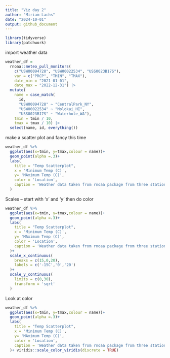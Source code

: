 ```yaml
---
title: "Viz day 2"
author: "Miriam Lachs"
date: "2024-10-01"
output: github_document
---
```


```r
library(tidyverse)
library(patchwork)
```


import weather data

```r
weather_df = 
  rnoaa::meteo_pull_monitors(
    c("USW00094728", "USW00022534", "USS0023B17S"),
    var = c("PRCP", "TMIN", "TMAX"), 
    date_min = "2021-01-01",
    date_max = "2022-12-31") |>
  mutate(
    name = case_match(
      id, 
      "USW00094728" ~ "CentralPark_NY", 
      "USW00022534" ~ "Molokai_HI",
      "USS0023B17S" ~ "Waterhole_WA"),
    tmin = tmin / 10,
    tmax = tmax / 10) |>
  select(name, id, everything())
```


make a scatter plot and fancy this time 

```r
weather_df %>% 
  ggplot(aes(x=tmin, y=tmax,colour = name))+
  geom_point(alpha =.3)+
  labs(
    title = "Temp Scatterplot",
    x = 'Minimum Temp (C)',
    y= 'MAximum Temp (C)',
    color = 'Location',
    caption = 'Weather data taken from rnoaa package from three stations'
  )
```


Scales -- start with 'x' and 'y' then do color 
```r
weather_df %>% 
  ggplot(aes(x=tmin, y=tmax,colour = name))+
  geom_point(alpha =.3)+
  labs(
    title = "Temp Scatterplot",
    x = 'Minimum Temp (C)',
    y= 'MAximum Temp (C)',
    color = 'Location',
    caption = 'Weather data taken from rnoaa package from three stations'
  )+ 
  scale_x_continuous(
    breaks = c(15,0,20),
    labels = c('-15C','0','20')
  )+
  scale_y_continuous(
    limits = c(0,30),
    transform = 'sqrt'
  )
```

Look at color 

```r
weather_df %>% 
  ggplot(aes(x=tmin, y=tmax,colour = name))+
  geom_point(alpha =.3)+
  labs(
    title = "Temp Scatterplot",
    x = 'Minimum Temp (C)',
    y= 'MAximum Temp (C)',
    color = 'Location',
    caption = 'Weather data taken from rnoaa package from three stations'
  )+ viridis::scale_color_viridis(discrete = TRUE)
```

